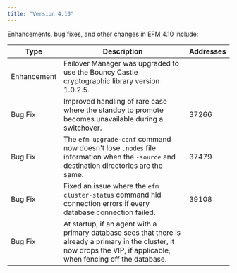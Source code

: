```yaml
---
title: "Version 4.10"
---
```


Enhancements, bug fixes, and other changes in EFM 4.10 include:

| Type        | Description                                                                                                                                                              | Addresses |
|-------------|--------------------------------------------------------------------------------------------------------------------------------------------------------------------------|-----------|
| Enhancement | Failover Manager was upgraded to use the Bouncy Castle cryptographic library version 1.0.2.5.                                                                            |           |
| Bug Fix     | Improved handling of rare case where the standby to promote becomes unavailable during a switchover.                                                                     | 37266     |
| Bug Fix     | The `efm upgrade-conf` command now doesn't lose `.nodes` file information when the `-source` and destination directories are the same.                                   | 37479     |
| Bug Fix     | Fixed an issue where the `efm cluster-status` command hid connection errors if every database connection failed.                                                         | 39108     |
| Bug Fix     | At startup, if an agent with a primary database sees that there is already a primary in the cluster, it now drops the VIP, if applicable, when fencing off the database. |           |
